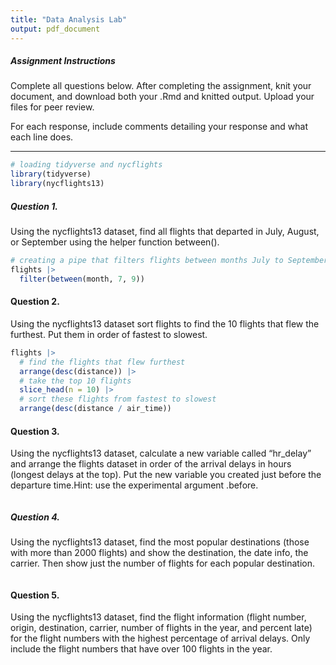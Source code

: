 ```yaml
---
title: "Data Analysis Lab"
output: pdf_document
---
```


##### Assignment Instructions

Complete all questions below. After completing the assignment, knit your document, and download both your .Rmd and knitted output. Upload your files for peer review. 

For each response, include comments detailing your response and what each line does. 

---
```r
# loading tidyverse and nycflights
library(tidyverse)
library(nycflights13)
```

##### Question 1. 

Using the nycflights13 dataset, find all flights that departed in July, August, or September using the helper function between(). 

```r
# creating a pipe that filters flights between months July to September
flights |>
  filter(between(month, 7, 9))
```


#### Question 2. 

Using the nycflights13 dataset sort flights to find the 10 flights that flew the furthest. Put them in order of fastest to slowest.

```r
flights |>
  # find the flights that flew furthest
  arrange(desc(distance)) |>
  # take the top 10 flights
  slice_head(n = 10) |>
  # sort these flights from fastest to slowest
  arrange(desc(distance / air_time))
```

#### Question 3. 

Using the nycflights13 dataset, calculate a new variable called "hr_delay" and arrange the flights dataset in order of the arrival delays in hours (longest delays at the top). Put the new variable you created just before the departure time.Hint: use the experimental argument .before. 

```r

```

##### Question 4.

Using the nycflights13 dataset, find the most popular destinations (those with more than 2000 flights) and show the destination, the date info, the carrier. Then show just the number of flights for each popular destination.

```r

```

#### Question 5. 

Using the nycflights13 dataset, find the flight information (flight number, origin, destination, carrier, number of flights in the year, and percent late) for the flight numbers with the highest percentage of arrival delays. Only include the flight numbers that have over 100 flights in the year.

```r

```